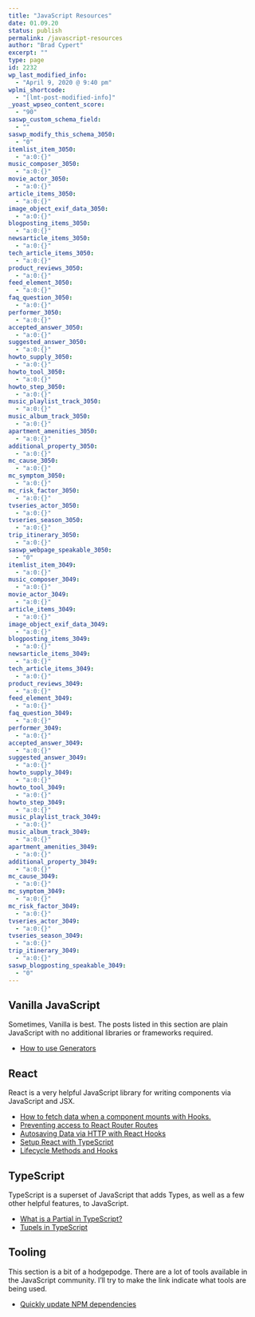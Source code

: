```yaml
---
title: "JavaScript Resources"
date: 01.09.20
status: publish
permalink: /javascript-resources
author: "Brad Cypert"
excerpt: ""
type: page
id: 2232
wp_last_modified_info:
  - "April 9, 2020 @ 9:40 pm"
wplmi_shortcode:
  - "[lmt-post-modified-info]"
_yoast_wpseo_content_score:
  - "90"
saswp_custom_schema_field:
  - ""
saswp_modify_this_schema_3050:
  - "0"
itemlist_item_3050:
  - "a:0:{}"
music_composer_3050:
  - "a:0:{}"
movie_actor_3050:
  - "a:0:{}"
article_items_3050:
  - "a:0:{}"
image_object_exif_data_3050:
  - "a:0:{}"
blogposting_items_3050:
  - "a:0:{}"
newsarticle_items_3050:
  - "a:0:{}"
tech_article_items_3050:
  - "a:0:{}"
product_reviews_3050:
  - "a:0:{}"
feed_element_3050:
  - "a:0:{}"
faq_question_3050:
  - "a:0:{}"
performer_3050:
  - "a:0:{}"
accepted_answer_3050:
  - "a:0:{}"
suggested_answer_3050:
  - "a:0:{}"
howto_supply_3050:
  - "a:0:{}"
howto_tool_3050:
  - "a:0:{}"
howto_step_3050:
  - "a:0:{}"
music_playlist_track_3050:
  - "a:0:{}"
music_album_track_3050:
  - "a:0:{}"
apartment_amenities_3050:
  - "a:0:{}"
additional_property_3050:
  - "a:0:{}"
mc_cause_3050:
  - "a:0:{}"
mc_symptom_3050:
  - "a:0:{}"
mc_risk_factor_3050:
  - "a:0:{}"
tvseries_actor_3050:
  - "a:0:{}"
tvseries_season_3050:
  - "a:0:{}"
trip_itinerary_3050:
  - "a:0:{}"
saswp_webpage_speakable_3050:
  - "0"
itemlist_item_3049:
  - "a:0:{}"
music_composer_3049:
  - "a:0:{}"
movie_actor_3049:
  - "a:0:{}"
article_items_3049:
  - "a:0:{}"
image_object_exif_data_3049:
  - "a:0:{}"
blogposting_items_3049:
  - "a:0:{}"
newsarticle_items_3049:
  - "a:0:{}"
tech_article_items_3049:
  - "a:0:{}"
product_reviews_3049:
  - "a:0:{}"
feed_element_3049:
  - "a:0:{}"
faq_question_3049:
  - "a:0:{}"
performer_3049:
  - "a:0:{}"
accepted_answer_3049:
  - "a:0:{}"
suggested_answer_3049:
  - "a:0:{}"
howto_supply_3049:
  - "a:0:{}"
howto_tool_3049:
  - "a:0:{}"
howto_step_3049:
  - "a:0:{}"
music_playlist_track_3049:
  - "a:0:{}"
music_album_track_3049:
  - "a:0:{}"
apartment_amenities_3049:
  - "a:0:{}"
additional_property_3049:
  - "a:0:{}"
mc_cause_3049:
  - "a:0:{}"
mc_symptom_3049:
  - "a:0:{}"
mc_risk_factor_3049:
  - "a:0:{}"
tvseries_actor_3049:
  - "a:0:{}"
tvseries_season_3049:
  - "a:0:{}"
trip_itinerary_3049:
  - "a:0:{}"
saswp_blogposting_speakable_3049:
  - "0"
---
```


## Vanilla JavaScript

Sometimes, Vanilla is best. The posts listed in this section are plain JavaScript with no additional libraries or frameworks required.

- [How to use Generators](https://www.bradcypert.com/javascript-generators/)

## React

React is a very helpful JavaScript library for writing components via JavaScript and JSX.

- [How to fetch data when a component mounts with Hooks.](https://www.bradcypert.com/fetching-data-with-react-hooks/)
- [Preventing access to React Router Routes](https://www.bradcypert.com/auth-guarding-react-router-routes/)
- [Autosaving Data via HTTP with React Hooks](https://www.bradcypert.com/autosaving-with-react-hooks/)
- [Setup React with TypeScript](https://www.bradcypert.com/how-do-i-use-typescript-with-react/)
- [Lifecycle Methods and Hooks](https://www.bradcypert.com/understanding-react-lifecycle-methods/)

## TypeScript

TypeScript is a superset of JavaScript that adds Types, as well as a few other helpful features, to JavaScript.

- [What is a Partial in TypeScript?](https://www.bradcypert.com/typescript-what-is-a-partial/)
- [Tupels in TypeScript](https://www.bradcypert.com/typescript-tuples/)

## Tooling

This section is a bit of a hodgepodge. There are a lot of tools available in the JavaScript community. I’ll try to make the link indicate what tools are being used.

- [Quickly update NPM dependencies](https://www.bradcypert.com/a-quick-script-to-update-all-of-your-npm-dependencies/)
